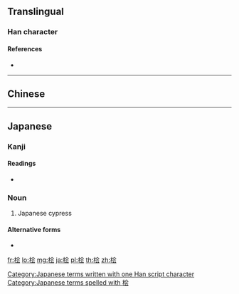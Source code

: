 {{also|檜}}
==Translingual==

===Han character===
{{Han char|rn=75|rad=木|as=06|sn=10|four=|canj=DOMI|ids=⿰木会}}

====References====
* {{Han ref|kx=0526.211|hdz=21202.050|uh=6867|ud=26727}}

----

==Chinese==
{{zh-see|檜}}

----

==Japanese==

===Kanji===
{{ja-kanji|grade=|rs=木06}}

====Readings====
* {{ja-readings|on=[[かい]] (kai)|kun=[[ひのき]] (hinoki), [[ひ]] (hi)}}

===Noun===
{{ja-noun|k|hira=ひのき|rom=hinoki}}

# {{ja-def|ヒノキ}} Japanese cypress

====Alternative forms====
* {{l|ja|檜}}

[[Category:Japanese terms written with one Han script character]]
[[Category:Japanese terms spelled with 桧]]

[[fr:桧]]
[[lo:桧]]
[[mg:桧]]
[[ja:桧]]
[[pl:桧]]
[[th:桧]]
[[zh:桧]]